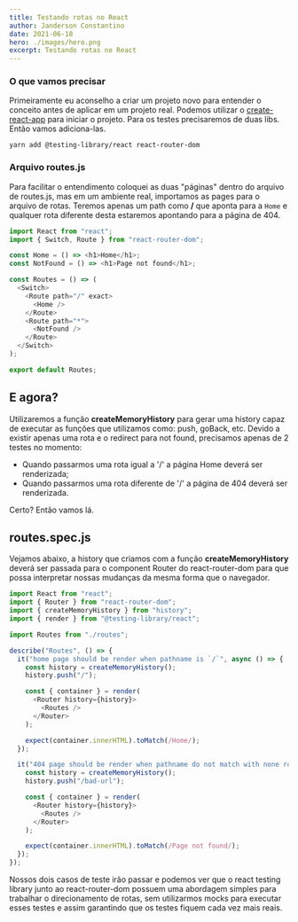 ```yaml
---
title: Testando rotas no React
author: Janderson Constantino
date: 2021-06-18
hero: ./images/hero.png
excerpt: Testando rotas no React
---
```


### O que vamos precisar

Primeiramente eu aconselho a criar um projeto novo para entender o conceito antes de aplicar em um projeto real.
Podemos utilizar o [create-react-app](https://github.com/facebook/create-react-app) para iniciar o projeto.
Para os testes precisaremos de duas libs. Então vamos adiciona-las.

```npm
yarn add @testing-library/react react-router-dom
```

### Arquivo routes.js

Para facilitar o entendimento coloquei as duas "páginas" dentro do arquivo de routes.js, mas em um ambiente real, importamos as pages para o arquivo de rotas.
Teremos apenas um path como **/** que aponta para a `Home` e qualquer rota diferente desta estaremos apontando para a página de 404.

```js
import React from "react";
import { Switch, Route } from "react-router-dom";

const Home = () => <h1>Home</h1>;
const NotFound = () => <h1>Page not found</h1>;

const Routes = () => (
  <Switch>
    <Route path="/" exact>
      <Home />
    </Route>
    <Route path="*">
      <NotFound />
    </Route>
  </Switch>
);

export default Routes;
```

## E agora?

Utilizaremos a função **createMemoryHistory** para gerar uma history capaz de executar as funções que utilizamos como: push, goBack, etc.
Devido a existir apenas uma rota e o redirect para not found, precisamos apenas de 2 testes no momento:

- Quando passarmos uma rota igual a '/' a página Home deverá ser renderizada;
- Quando passarmos uma rota diferente de '/' a página de 404 deverá ser renderizada.

Certo? Então vamos lá.

## routes.spec.js

Vejamos abaixo, a history que criamos com a função **createMemoryHistory** deverá ser passada para o component Router do react-router-dom para que possa interpretar nossas mudanças da mesma forma que o navegador.

```js
import React from "react";
import { Router } from "react-router-dom";
import { createMemoryHistory } from "history";
import { render } from "@testing-library/react";

import Routes from "./routes";

describe("Routes", () => {
  it("home page should be render when pathname is `/`", async () => {
    const history = createMemoryHistory();
    history.push("/");

    const { container } = render(
      <Router history={history}>
        <Routes />
      </Router>
    );

    expect(container.innerHTML).toMatch(/Home/);
  });

  it("404 page should be render when pathname do not match with none routes", async () => {
    const history = createMemoryHistory();
    history.push("/bad-url");

    const { container } = render(
      <Router history={history}>
        <Routes />
      </Router>
    );

    expect(container.innerHTML).toMatch(/Page not found/);
  });
});
```

Nossos dois casos de teste irão passar e podemos ver que o react testing library junto ao react-router-dom possuem uma abordagem simples para trabalhar o direcionamento de rotas, sem utilizarmos mocks para executar esses testes e assim garantindo que os testes fiquem cada vez mais reais.
